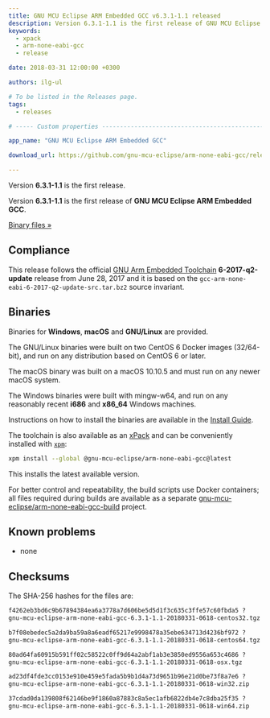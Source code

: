 ```yaml
---
title: GNU MCU Eclipse ARM Embedded GCC v6.3.1-1.1 released
description: Version 6.3.1-1.1 is the first release of GNU MCU Eclipse ARM Embedded GCC.
keywords:
  - xpack
  - arm-none-eabi-gcc
  - release

date: 2018-03-31 12:00:00 +0300

authors: ilg-ul

# To be listed in the Releases page.
tags:
  - releases

# ----- Custom properties -----------------------------------------------------

app_name: "GNU MCU Eclipse ARM Embedded GCC"

download_url: https://github.com/gnu-mcu-eclipse/arm-none-eabi-gcc/releases/tag/v6.3.1-1.1/

---
```


<head><title>{frontMatter.title}</title></head>
<head><meta property="og:title" content={frontMatter.title} /></head>

Version **6.3.1-1.1** is the first release.

<!-- truncate -->

Version **6.3.1-1.1** is the first release of **GNU MCU Eclipse ARM Embedded GCC**.

<!-- truncate -->

<p><a href={frontMatter.download_url}>Binary files »</a></p>

## Compliance

This release follows the official [GNU Arm Embedded Toolchain](https://developer.arm.com/open-source/gnu-toolchain/gnu-rm)  **6-2017-q2-update** release from June 28, 2017 and it is based on the `gcc-arm-none-eabi-6-2017-q2-update-src.tar.bz2` source invariant.

## Binaries

Binaries for **Windows**, **macOS** and **GNU/Linux** are provided.

The GNU/Linux binaries were built on two CentOS 6 Docker images (32/64-bit), and run on any distribution based on CentOS 6 or later.

The macOS binary was built on a macOS 10.10.5 and must run on any newer macOS system.

The Windows binaries were built with mingw-w64, and run on any reasonably recent **i686** and **x86_64** Windows machines.

Instructions on how to install the binaries are available in the [Install Guide](/docs/install/).

The toolchain is also available as an [xPack](https://www.npmjs.com/package/@gnu-mcu-eclipse/arm-none-eabi-gcc) and can be conveniently installed with [`xpm`](https://www.npmjs.com/package/xpm):

```sh
xpm install --global @gnu-mcu-eclipse/arm-none-eabi-gcc@latest
```

This installs the latest available version.

For better control and repeatability, the build scripts use Docker containers; all files required during builds are available as a separate [gnu-mcu-eclipse/arm-none-eabi-gcc-build](https://github.com/gnu-mcu-eclipse/arm-none-eabi-gcc-build) project.

## Known problems

* none

## Checksums

The SHA-256 hashes for the files are:

```txt
f4262eb3bd6c9b67894384ea6a3778a7d606be5d5d1f3c635c3ffe57c60fbda5 ?
gnu-mcu-eclipse-arm-none-eabi-gcc-6.3.1-1.1-20180331-0618-centos32.tgz

b7f08ebedec5a2da9ba59a8a6eadf65217e9998478a35ebe634713d4236bf972 ?
gnu-mcu-eclipse-arm-none-eabi-gcc-6.3.1-1.1-20180331-0618-centos64.tgz

80ad64fa60915b591ff02c58522c0ff9d64a2abf1ab3e3850ed9556a653c4686 ?
gnu-mcu-eclipse-arm-none-eabi-gcc-6.3.1-1.1-20180331-0618-osx.tgz

ad23df4fde3cc0153e910e459e5fada5b9b1d4a73d9651b96e21d0be73f8a7e6 ?
gnu-mcu-eclipse-arm-none-eabi-gcc-6.3.1-1.1-20180331-0618-win32.zip

37cdad0da139808f62146be9f1860a87883c8a5ec1afb6822db4e7c8dba25f35 ?
gnu-mcu-eclipse-arm-none-eabi-gcc-6.3.1-1.1-20180331-0618-win64.zip
```
